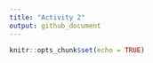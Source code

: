 ```yaml
---
title: "Activity 2"
output: github_document
---
```


```r
knitr::opts_chunk$set(echo = TRUE)
```
